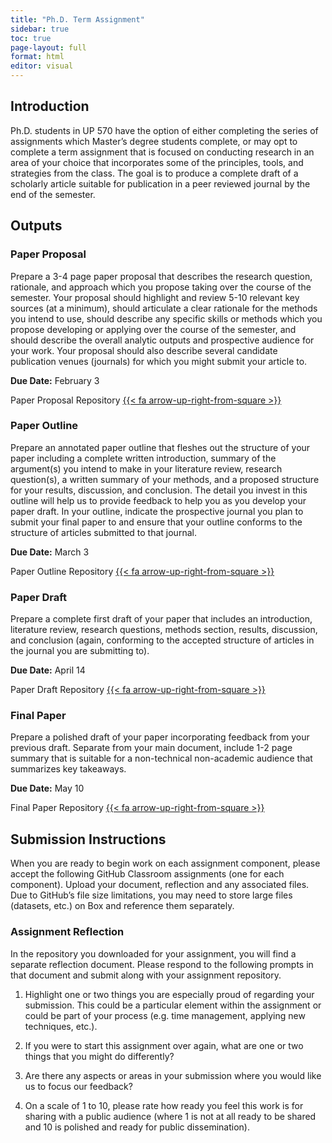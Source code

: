 ```yaml
---
title: "Ph.D. Term Assignment"
sidebar: true
toc: true
page-layout: full
format: html
editor: visual
---
```


## Introduction

Ph.D. students in UP 570 have the option of either completing the series of assignments which Master's degree students complete, or may opt to complete a term assignment that is focused on conducting research in an area of your choice that incorporates some of the principles, tools, and strategies from the class. The goal is to produce a complete draft of a scholarly article suitable for publication in a peer reviewed journal by the end of the semester.

## Outputs

### Paper Proposal

Prepare a 3-4 page paper proposal that describes the research question, rationale, and approach which you propose taking over the course of the semester. Your proposal should highlight and review 5-10 relevant key sources (at a minimum), should articulate a clear rationale for the methods you intend to use, should describe any specific skills or methods which you propose developing or applying over the course of the semester, and should describe the overall analytic outputs and prospective audience for your work. Your proposal should also describe several candidate publication venues (journals) for which you might submit your article to.

**Due Date:** February 3

Paper Proposal Repository [{{< fa arrow-up-right-from-square >}}](https://classroom.github.com/a/p021nyCl)

### Paper Outline

Prepare an annotated paper outline that fleshes out the structure of your paper including a complete written introduction, summary of the argument(s) you intend to make in your literature review, research question(s), a written summary of your methods, and a proposed structure for your results, discussion, and conclusion. The detail you invest in this outline will help us to provide feedback to help you as you develop your paper draft. In your outline, indicate the prospective journal you plan to submit your final paper to and ensure that your outline conforms to the structure of articles submitted to that journal.

**Due Date:** March 3

Paper Outline Repository [{{< fa arrow-up-right-from-square >}}](https://classroom.github.com/a/fzEcUS-s)

### Paper Draft

Prepare a complete first draft of your paper that includes an introduction, literature review, research questions, methods section, results, discussion, and conclusion (again, conforming to the accepted structure of articles in the journal you are submitting to).

**Due Date:** April 14

Paper Draft Repository [{{< fa arrow-up-right-from-square >}}](https://classroom.github.com/a/nk4OCp01)

### Final Paper

Prepare a polished draft of your paper incorporating feedback from your previous draft. Separate from your main document, include 1-2 page summary that is suitable for a non-technical non-academic audience that summarizes key takeaways.

**Due Date:** May 10

Final Paper Repository [{{< fa arrow-up-right-from-square >}}](https://classroom.github.com/a/CboxpJbK)

## Submission Instructions

When you are ready to begin work on each assignment component, please accept the following GitHub Classroom assignments (one for each component). Upload your document, reflection and any associated files. Due to GitHub's file size limitations, you may need to store large files (datasets, etc.) on Box and reference them separately.

### Assignment Reflection

In the repository you downloaded for your assignment, you will find a separate reflection document. Please respond to the following prompts in that document and submit along with your assignment repository.

1.  Highlight one or two things you are especially proud of regarding your submission. This could be a particular element within the assignment or could be part of your process (e.g. time management, applying new techniques, etc.).

2.  If you were to start this assignment over again, what are one or two things that you might do differently?

3.  Are there any aspects or areas in your submission where you would like us to focus our feedback?

4.  On a scale of 1 to 10, please rate how ready you feel this work is for sharing with a public audience (where 1 is not at all ready to be shared and 10 is polished and ready for public dissemination).
